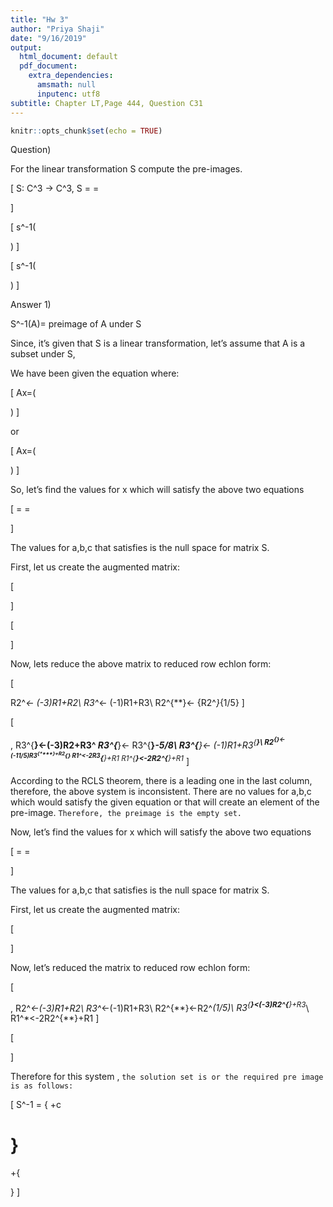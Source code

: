 ```yaml
---
title: "Hw 3"
author: "Priya Shaji"
date: "9/16/2019"
output:
  html_document: default
  pdf_document:
    extra_dependencies:
      amsmath: null
      inputenc: utf8
subtitle: Chapter LT,Page 444, Question C31
---
```


```r
knitr::opts_chunk$set(echo = TRUE)
```
Question)

For the linear transformation S compute the pre-images.


\[
S: C^3 -> C^3, 
S = \begin{bmatrix}
a\\
b\\
c
\end{bmatrix}
=\begin{bmatrix}
a-2b-c\\
3a-b+2c\\
a+b+2c
\end{bmatrix}
\]


\[
s^-1(\begin{bmatrix}
-2\\
5\\
3
\end{bmatrix})
\]

\[
s^-1(\begin{bmatrix}
-5\\
5\\
7
\end{bmatrix})
\]


Answer 1)

S^-1(A)= preimage of A under S

Since, it's given that S is a linear transformation, let's assume that A is a subset under S,

We have been given the equation where:

\[
Ax=(\begin{bmatrix}
-2\\
5\\
3
\end{bmatrix})
\]

or

\[
Ax=(\begin{bmatrix}
-5\\
5\\
7
\end{bmatrix})
\]


So, let's find the values for x which will satisfy the above two equations

\[
= \begin{bmatrix}
a\\
b\\
c
\end{bmatrix}
\begin{bmatrix}
a-2b-c\\
3a-b+2c\\
a+b+2c
\end{bmatrix}
= \begin{bmatrix}
-2\\
5\\
3
\end{bmatrix}
\]


The values for a,b,c that satisfies is the null space for matrix S.

First, let us create the augmented matrix:



\[
\begin{bmatrix}
a-2b-c\\
3a-b+2c\\
a+b+2c 
\end{bmatrix}
\begin{bmatrix}
-2\\
5\\
3
\end{bmatrix}
\]



\[
\begin{bmatrix}
1 & -2 & -1 & -2\\
3 & -1 & 2 & 5\\
1 & 1 & 2 & 3
\end{bmatrix}
\]

Now, lets reduce the above matrix to reduced row echlon form:

\[
\begin{bmatrix}
1 & -2 & -1 & -2\\
0 & 1 & 1 & 11/5\\
0 & 3 & 3 & 5
\end{bmatrix}
R2^*<- (-3)R1+R2\\
R3^*<- (-1)R1+R3\\
R2^{**}<- {R2^*}*{1/5}
\]


\[
\begin{bmatrix}
1 & 0 & 1 & 0\\
0 & 1 & 1 & 0\\
0 & 0 & 0 & 1
\end{bmatrix},
R3^{**}<-(-3)R2+R3^*
R3^{***}<- R3^{**}*-5/8\\
R3^{****}<- (-1)R1+R3^{***}\\
R2^{***}<-(-11/5)R3^{****}+R2^{**}
R1^*<-2R3^{****}+R1
R1^{**}<-2R2^{***}+R1^*
\]


According to the RCLS theorem, there is a leading one in the last column, therefore, the above system is inconsistent. There are no values for a,b,c which would satisfy the given equation or that will create an element of the pre-image.
`Therefore, the preimage is the empty set.`

Now, let's find the values for x which will satisfy the above two equations

\[
= \begin{bmatrix}
a\\
b\\
c
\end{bmatrix}
\begin{bmatrix}
a-2b-c\\
3a-b+2c\\
a+b+2c
\end{bmatrix}
= \begin{bmatrix}
-5\\
5\\
7
\end{bmatrix}
\]


The values for a,b,c that satisfies is the null space for matrix S.

First, let us create the augmented matrix:



\[
\begin{bmatrix}
1 & -2 & -1 & -5\\
3 & -1 & 2 & 5\\
1 & 1 & 2 & 7
\end{bmatrix}
\]



Now, let's reduced the matrix to reduced row echlon form:



\[
\begin{bmatrix}
1 & -2 & -1 & -5\\
3 & -1 & 2 & 5\\
1 & 1 & 2 & 7
\end{bmatrix},
R2^*<-(-3)R1+R2\\
R3^*<-(-1)R1+R3\\
R2^{**}<-R2^*(1/5)\\
R3^{**}<(-3)R2^{**}+R3^*\\
R1^*<-2R2^{**}+R1
\]


\[
\begin{bmatrix}
1 & 0 & 1 & 3\\
0 & 1 & 1 & 4\\
0 & 0 & 0 & 0
\end{bmatrix}
\]




Therefore for this system , `the solution set is or the required pre image is as follows:`

\[
S^-1
\begin{bmatrix}
-5\\
5\\
7
\end{bmatrix}
=
{\begin{bmatrix}
3\\
4\\
0
\end{bmatrix}
+c
\begin{bmatrix}
-1\\
-1\\
1
\end{bmatrix}
}
=
\begin{bmatrix}
3\\
4\\
0
\end{bmatrix}
+{
\begin{bmatrix}
-1\\
-1\\
1
\end{bmatrix}
}
\]












